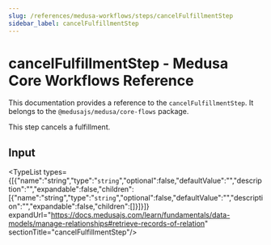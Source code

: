 ```yaml
---
slug: /references/medusa-workflows/steps/cancelFulfillmentStep
sidebar_label: cancelFulfillmentStep
---
```



# cancelFulfillmentStep - Medusa Core Workflows Reference

This documentation provides a reference to the `cancelFulfillmentStep`. It belongs to the `@medusajs/medusa/core-flows` package.

This step cancels a fulfillment.

## Input

<TypeList types={[{"name":"string","type":"`string`","optional":false,"defaultValue":"","description":"","expandable":false,"children":[{"name":"string","type":"`string`","optional":false,"defaultValue":"","description":"","expandable":false,"children":[]}]}]} expandUrl="https://docs.medusajs.com/learn/fundamentals/data-models/manage-relationships#retrieve-records-of-relation" sectionTitle="cancelFulfillmentStep"/>
